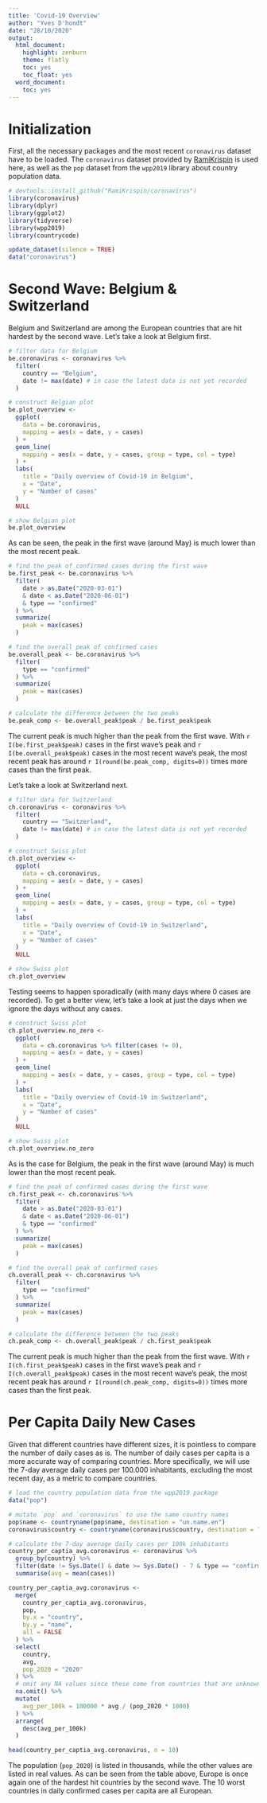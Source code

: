 ```yaml
---
title: 'Covid-19 Overview'
author: "Yves D'hondt"
date: "28/10/2020"
output:
  html_document:
    highlight: zenburn
    theme: flatly
    toc: yes
    toc_float: yes
  word_document:
    toc: yes
---
```


# Initialization

First, all the necessary packages and the most recent `coronavirus` dataset have to be loaded.
The `coronavirus` dataset provided by [RamiKrispin](https://github.com/RamiKrispin/coronavirus) is used here, as well as the `pop` dataset from the `wpp2019` library about country population data.

```r
# devtools::install_github("RamiKrispin/coronavirus")
library(coronavirus)
library(dplyr)
library(ggplot2)
library(tidyverse)
library(wpp2019)
library(countrycode)
```

```r
update_dataset(silence = TRUE)
data("coronavirus")
```

# Second Wave: Belgium & Switzerland

Belgium and Switzerland are among the European countries that are hit hardest by the second wave.
Let's take a look at Belgium first.

```r
# filter data for Belgium
be.coronavirus <- coronavirus %>% 
  filter(
    country == "Belgium",
    date != max(date) # in case the latest data is not yet recorded
  )

# construct Belgian plot
be.plot_overview <- 
  ggplot(
    data = be.coronavirus,
    mapping = aes(x = date, y = cases)
  ) +
  geom_line(
    mapping = aes(x = date, y = cases, group = type, col = type)
  ) +
  labs(
    title = "Daily overview of Covid-19 in Belgium",
    x = "Date",
    y = "Number of cases"
  )
  NULL

# show Belgian plot
be.plot_overview
```

As can be seen, the peak in the first wave (around May) is much lower than the most recent peak.

```r
# find the peak of confirmed cases during the first wave
be.first_peak <- be.coronavirus %>% 
  filter(
    date > as.Date("2020-03-01")
    & date < as.Date("2020-06-01")
    & type == "confirmed"
  ) %>% 
  summarize(
    peak = max(cases)
  )

# find the overall peak of confirmed cases
be.overall_peak <- be.coronavirus %>% 
  filter(
    type == "confirmed"
  ) %>% 
  summarize(
    peak = max(cases)
  )

# calculate the difference between the two peaks
be.peak_comp <- be.overall_peak$peak / be.first_peak$peak
```

The current peak is much higher than the peak from the first wave. With `r I(be.first_peak$peak)` cases in the first wave's peak and `r I(be.overall_peak$peak)` cases in the most recent wave's peak, the most recent peak has around `r I(round(be.peak_comp, digits=0))` times more cases than the first peak.

Let's take a look at Switzerland next.

```r
# filter data for Switzerland
ch.coronavirus <- coronavirus %>% 
  filter(
    country == "Switzerland",
    date != max(date) # in case the latest data is not yet recorded
  )

# construct Swiss plot
ch.plot_overview <- 
  ggplot(
    data = ch.coronavirus,
    mapping = aes(x = date, y = cases)
  ) +
  geom_line(
    mapping = aes(x = date, y = cases, group = type, col = type)
  ) +
  labs(
    title = "Daily overview of Covid-19 in Switzerland",
    x = "Date",
    y = "Number of cases"
  )
  NULL

# show Swiss plot
ch.plot_overview
```

Testing seems to happen sporadically (with many days where 0 cases are recorded).
To get a better view, let's take a look at just the days when we ignore the days without any cases.

```r

# construct Swiss plot
ch.plot_overview.no_zero <- 
  ggplot(
    data = ch.coronavirus %>% filter(cases != 0),
    mapping = aes(x = date, y = cases)
  ) +
  geom_line(
    mapping = aes(x = date, y = cases, group = type, col = type)
  ) +
  labs(
    title = "Daily overview of Covid-19 in Switzerland",
    x = "Date",
    y = "Number of cases"
  )
  NULL

# show Swiss plot
ch.plot_overview.no_zero
```

As is the case for Belgium, the peak in the first wave (around May) is much lower than the most recent peak.

```r
# find the peak of confirmed cases during the first wave
ch.first_peak <- ch.coronavirus %>% 
  filter(
    date > as.Date("2020-03-01")
    & date < as.Date("2020-06-01")
    & type == "confirmed"
  ) %>% 
  summarize(
    peak = max(cases)
  )

# find the overall peak of confirmed cases
ch.overall_peak <- ch.coronavirus %>% 
  filter(
    type == "confirmed"
  ) %>% 
  summarize(
    peak = max(cases)
  )

# calculate the difference between the two peaks
ch.peak_comp <- ch.overall_peak$peak / ch.first_peak$peak
```

The current peak is much higher than the peak from the first wave. With `r I(ch.first_peak$peak)` cases in the first wave's peak and `r I(ch.overall_peak$peak)` cases in the most recent wave's peak, the most recent peak has around `r I(round(ch.peak_comp, digits=0))` times more cases than the first peak.

# Per Capita Daily New Cases

Given that different countries have different sizes, it is pointless to compare the number of daily cases as is.
The number of daily cases per capita is a more accurate way of comparing countries.
More specifically, we will use the 7-day average daily cases per 100.000 inhabitants, excluding the most recent day, as a metric to compare countries.

```r
# load the country population data from the wpp2019 package
data("pop")

# mutate `pop` and `coronavirus` to use the same country names
pop$name <- countryname(pop$name, destination = "un.name.en")
coronavirus$country <- countryname(coronavirus$country, destination = "un.name.en")

# calculate the 7-day average daily cases per 100k inhabitants
country_per_captia_avg.coronavirus <- coronavirus %>% 
  group_by(country) %>% 
  filter(date != Sys.Date() & date >= Sys.Date() - 7 & type == "confirmed") %>% 
  summarise(avg = mean(cases))

country_per_captia_avg.coronavirus <- 
  merge(
    country_per_captia_avg.coronavirus, 
    pop, 
    by.x = "country", 
    by.y = "name",
    all = FALSE
  ) %>% 
  select(
    country,
    avg,
    pop_2020 = "2020"
  ) %>%
  # omit any NA values since these come from countries that are unknown/not in both datasets
  na.omit() %>% 
  mutate(
    avg_per_100k = 100000 * avg / (pop_2020 * 1000)
  ) %>% 
  arrange(
    desc(avg_per_100k)
  )

head(country_per_captia_avg.coronavirus, n = 10)
```

The population (`pop_2020`) is listed in thousands, while the other values are listed in real values.
As can be seen from the table above, Europe is once again one of the hardest hit countries by the second wave.
The 10 worst countries in daily confirmed cases per capita are all European.